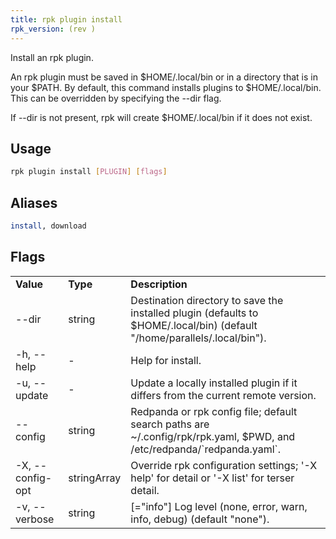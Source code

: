 ```yaml
---
title: rpk plugin install
rpk_version: (rev )
---
```


Install an rpk plugin.

An rpk plugin must be saved in $HOME/.local/bin or in a directory that is in
your $PATH. By default, this command installs plugins to $HOME/.local/bin. This
can be overridden by specifying the --dir flag.

If --dir is not present, rpk will create $HOME/.local/bin if it does not exist.

## Usage

```bash
rpk plugin install [PLUGIN] [flags]
```

## Aliases

```bash
install, download
```

## Flags

<table>
  <tbody>
    <tr>
      <td>
        <strong>Value</strong>
      </td>
      <td>
        <strong>Type</strong>
      </td>
      <td>
        <strong>Description</strong>
      </td>
    </tr>
    <tr>
      <td>--dir</td>
      <td>string</td>
      <td>
        Destination directory to save the installed plugin (defaults to
        $HOME/.local/bin) (default "/home/parallels/.local/bin").
      </td>
    </tr>
    <tr>
      <td>-h, --help</td>
      <td>-</td>
      <td>Help for install.</td>
    </tr>
    <tr>
      <td>-u, --update</td>
      <td>-</td>
      <td>
        Update a locally installed plugin if it differs from the current remote
        version.
      </td>
    </tr>
    <tr>
      <td>--config</td>
      <td>string</td>
      <td>
        Redpanda or rpk config file; default search paths are
        ~/.config/rpk/rpk.yaml, $PWD, and /etc/redpanda/`redpanda.yaml`.
      </td>
    </tr>
    <tr>
      <td>-X, --config-opt</td>
      <td>stringArray</td>
      <td>
        Override rpk configuration settings; '-X help' for detail or '-X list'
        for terser detail.
      </td>
    </tr>
    <tr>
      <td>-v, --verbose</td>
      <td>string</td>
      <td>
        [="info"] Log level (none, error, warn, info, debug) (default "none").
      </td>
    </tr>
  </tbody>
</table>
